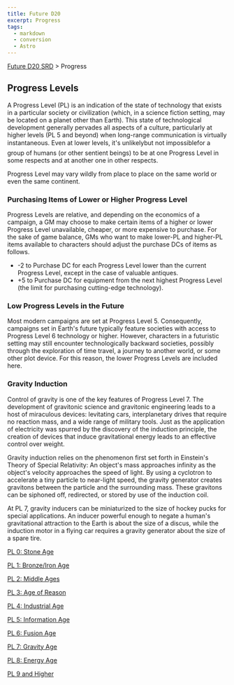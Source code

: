 ```yaml
---
title: Future D20
excerpt: Progress
tags:
  - markdown
  - conversion
  - Astro
---
```






[Future D20 SRD]( / ) > Progress




## Progress Levels


A Progress Level (PL) is an indication of the state of technology that exists in a particular society or civilization (which, in a science fiction setting, may be located on a planet other than Earth). This state of technological development generally pervades all aspects of a culture, particularly at higher levels (PL 5 and beyond) when long-range communication is virtually instantaneous. Even at lower levels, it's unlikelybut not impossiblefor a group of humans (or other sentient beings) to be at one Progress Level in some respects and at another one in other respects.


Progress Level may vary wildly from place to place on the same world or even the same continent.


### Purchasing Items of Lower or Higher Progress Level


Progress Levels are relative, and depending on the economics of a campaign, a GM may choose to make certain items of a higher or lower Progress Level unavailable, cheaper, or more expensive to purchase. For the sake of game balance, GMs who want to make lower-PL and higher-PL items available to characters should adjust the purchase DCs of items as follows.


- -2 to Purchase DC for each Progress Level lower than the current Progress Level, except in the case of valuable antiques.
- +5 to Purchase DC for equipment from the next highest Progress Level (the limit for purchasing cutting-edge technology).


### Low Progress Levels in the Future


Most modern campaigns are set at Progress Level 5. Consequently, campaigns set in Earth's future typically feature societies with access to Progress Level 6 technology or higher. However, characters in a futuristic setting may still encounter technologically backward societies, possibly through the exploration of time travel, a journey to another world, or some other plot device. For this reason, the lower Progress Levels are included here.


### Gravity Induction


Control of gravity is one of the key features of Progress Level 7. The development of gravitonic science and gravitonic engineering leads to a host of miraculous devices: levitating cars, interplanetary drives that require no reaction mass, and a wide range of military tools. Just as the application of electricity was spurred by the discovery of the induction principle, the creation of devices that induce gravitational energy leads to an effective control over weight.


Gravity induction relies on the phenomenon first set forth in Einstein's Theory of Special Relativity: An object's mass approaches infinity as the object's velocity approaches the speed of light. By using a cyclotron to accelerate a tiny particle to near-light speed, the gravity generator creates gravitons between the particle and the surrounding mass. These gravitons can be siphoned off, redirected, or stored by use of the induction coil.


At PL 7, gravity inducers can be miniaturized to the size of hockey pucks for special applications. An inducer powerful enough to negate a human's gravitational attraction to the Earth is about the size of a discus, while the induction motor in a flying car requires a gravity generator about the size of a spare tire.


[PL 0: Stone Age](future-d20-srd-progress-levels-pl-0-stone-age)


[PL 1: Bronze/Iron Age](future-d20-srd-progress-levels-pl-1-bronze-iron-age)


[PL 2: Middle Ages](future-d20-srd-progress-levels-pl-2-middle-ages)


[PL 3: Age of Reason](future-d20-srd-progress-levels-pl-3-age-of-reason)


[PL 4: Industrial Age](future-d20-srd-progress-levels-pl-4-industrial-age)


[PL 5: Information Age](future-d20-srd-progress-levels-pl-5-information-age)


[PL 6: Fusion Age](future-d20-srd-progress-levels-pl-6-fusion-age)


[PL 7: Gravity Age](future-d20-srd-progress-levels-pl-7-gravity-age)


[PL 8: Energy Age](future-d20-srd-progress-levels-pl-8-energy-age)


[PL 9 and Higher](future-d20-srd-progress-levels-pl-9-and-higher)



